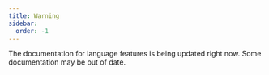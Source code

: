 ```yaml
---
title: Warning
sidebar:
  order: -1
---
```



<Aside type="caution">
  The documentation for language features is being updated right now. Some documentation may be out
  of date.
</Aside>
